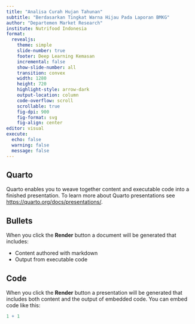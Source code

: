 ```yaml
---
title: "Analisa Curah Hujan Tahunan"
subtitle: "Berdasarkan Tingkat Warna Hijau Pada Laporan BMKG"
author: "Departemen Market Research"
institute: Nutrifood Indonesia
format: 
  revealjs:
    theme: simple
    slide-number: true
    footer: Deep Learning Kemasan
    incremental: false
    show-slide-number: all
    transition: convex
    width: 1280
    height: 720
    highlight-style: arrow-dark
    output-location: column
    code-overflow: scroll
    scrollable: true
    fig-dpi: 900
    fig-format: svg
    fig-align: center
editor: visual
execute: 
  echo: false
  warning: false
  message: false
---
```


## Quarto

Quarto enables you to weave together content and executable code into a finished presentation. To learn more about Quarto presentations see <https://quarto.org/docs/presentations/>.

## Bullets

When you click the **Render** button a document will be generated that includes:

-   Content authored with markdown
-   Output from executable code

## Code

When you click the **Render** button a presentation will be generated that includes both content and the output of embedded code. You can embed code like this:

```r
1 + 1
```
